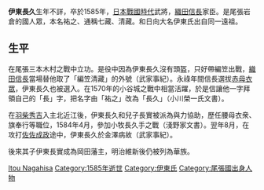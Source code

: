 {{japanese|japanese=伊東長久|kana=いとう ながひさ　|romaji=Itō Nagahisa}}
'''伊東長久'''生年不詳，卒於1585年，[[日本戰國時代|日本戰國時代]]武將，[[織田信長|織田信長]]家臣。是尾張岩倉的國人眾，本名祐之、通稱七藏、清藏。和日向大名伊東氏出自同一遠祖。

== 生平 ==
在尾張三本木村之戰中立功。是役中因為伊東長久沒有頭盔，只好帶編笠出戰，[[織田信長|織田信長]]當場替他取了「編笠清藏」的外號（武家事紀）。永祿年間信長選拔[[赤母衣眾|赤母衣眾]]，伊東長久也被選入。在1570年的小谷城之戰中相當活躍，於是信讓他一字拜領自己的「長」字，把名字由「祐之」改為「長久」（小川榮一氏文書）。

在[[羽柴秀吉|羽柴秀吉]]入主北近江後，伊東長久和兒子長實被派為與力協助，歷任腰母衣衆、旗奉行等職位，1584年4月，參加小牧長久手之戰（淺野家文書）。翌年8月，在攻打[[佐佐成政|佐佐成政]]途中，伊東長久於金澤病故（武家事紀）。

後來其子伊東長實成為岡田藩主，明治維新後仍被列為華族。

[[Category:戰國武將|Itou Nagahisa]]
[[Category:1585年逝世|Category:1585年逝世]]
[[Category:伊東氏|Category:伊東氏]]
[[Category:尾張國出身人物|Category:尾張國出身人物]]